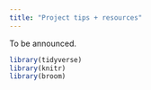 ```yaml
---
title: "Project tips + resources"
---
```


To be announced.

```r
library(tidyverse)
library(knitr)
library(broom)
```

<!-- ## Data sources -->

<!-- ### Some resources that may be helpful as you find data: -->

<!-- -   [R Data Sources for Regression Analysis](https://rfun.library.duke.edu/blog/data-sources-for-regression-analysis/) -->

<!-- -   [FiveThirtyEight data](https://data.fivethirtyeight.com/) -->

<!-- -   [TidyTuesday](https://github.com/rfordatascience/tidytuesday) -->

<!-- ### Other data repositories -->

<!-- -   [World Health Organization](https://www.who.int/gho/database/en/) -->

<!-- -   [The National Bureau of Economic Research](https://data.nber.org/data/) -->

<!-- -   [International Monetary Fund](https://data.imf.org/?sk=388DFA60-1D26-4ADE-B505-A05A558D9A42&sId=1479329328660) -->

<!-- -   [General Social Survey](http://gss.norc.org/) -->

<!-- -   [United Nations Data](http://data.un.org/) -->

<!-- -   [United Nations Statistics Division](https://unstats.un.org/home/) -->

<!-- -   [U.K. Data](https://data.gov.uk/) -->

<!-- -   [U.S. Data](https://www.data.gov/) -->

<!-- -   [U.S. Census Data](https://www.census.gov/data.html) -->

<!-- -   [European Statistics](https://ec.europa.eu/eurostat/) -->

<!-- -   [Statistics Canada](https://www.statcan.gc.ca/eng/start) -->

<!-- -   [Pew Research](https://www.pewresearch.org/download-datasets/) -->

<!-- -   [UNICEF](https://data.unicef.org/) -->

<!-- -   [CDC](https://www.cdc.gov/datastatistics/index.html) -->

<!-- -   [World Bank](https://datacatalog.worldbank.org/) -->

<!-- -   [Election Studies](https://electionstudies.org//) -->

<!-- ## Tips -->

<!-- -   Ask questions if any of the expectations are unclear. -->

<!-- -   **Code:** In your write up your code should be hidden (`echo = FALSE`) so that your document is neat and easy to read. However your document should include all your code such that if I re-knit your qmd file I should be able to obtain the results you presented. -->

<!--     -   **Exception:** If you want to highlight something specific about a piece of code, you're welcome to show that portion. -->

<!-- -   Merge conflicts will happen, issues will arise, and that's fine! Commit and push often, and ask questions when stuck. -->

<!-- -   Make sure each team member is contributing, both in terms of quality and quantity of contribution (we will be reviewing commits from different team members). -->

<!-- -   All team members are expected to contribute equally to the completion of this assignment and group assessments will be given at its completion - anyone judged to not have sufficient contributed to the final product will have their grade penalized. While different teams members may have different backgrounds and abilities, it is the responsibility of every team member to understand how and why all code and approaches in the assignment works. -->

<!-- ## Formatting + communication tips -->

<!-- ### Suppress Code, Warnings, & Messages -->

<!-- -   Include the following code in a code chunk at the top of your .qmd file to suppress all code, warnings, and other messages. Use the code chunk header `{r set-up, include = FALSE}` to suppress this set up code. -->

<!-- ``` r -->

<!-- knitr::opts_chunk$set(echo = FALSE, -->

<!--                       warning = FALSE,  -->

<!--                       message = FALSE) -->

<!-- ``` -->

<!-- ### Headers -->

<!-- -   Use headers to clearly label each section. -->

<!-- -   Inspect the document outline to review your headers and sub-headers. -->

<!-- ### References -->

<!-- -   Include all references in a section called "References" at the end of the report. -->

<!-- -   This course does not have specific requirements for formatting citations and references. -->

<!-- ### Appendix -->

<!-- -   If you have additional work that does not fit or does not belong in the body of the report, you may put it at the end of the document in section called "Appendix". -->

<!-- -   The items in the appendix should be properly labeled. -->

<!-- -   The appendix should only be for additional material. The reader should be able to fully understand your report without viewing content in the appendix. -->

<!-- ### Resize figures -->

<!-- Resize plots and figures, so you have more space for the narrative. -->

<!-- ### Arranging plots -->

<!-- Arrange plots in a grid, instead of one after the other. This is especially useful when displaying plots for exploratory data analysis and to check assumptions. -->

<!-- If you're using ggplot2 functions, the `patchwork` package makes it easy to arrange plots in a grid. See the documentation and examples [here](https://patchwork.data-imaginist.com/). -->

<!-- ### Plot titles and axis labels -->

<!-- Be sure all plot titles and axis labels are visible and easy to read. -->

<!-- -   Use informative titles, *not* variable names, for titles and axis labels. -->

<!-- ❌ **NO! The x-axis is hard to read because the names overlap.** -->

<!-- ```{r} -->

<!-- ggplot(data = mpg, aes(x = manufacturer)) + -->

<!--   geom_bar() -->

<!-- ``` -->

<!-- ✅ **YES! Names are readable** -->

<!-- ```{r} -->

<!-- ggplot(data = mpg, aes(y = manufacturer)) + -->

<!--   geom_bar() -->

<!-- ``` -->

<!-- ### Do a little more to make the plot look professional! -->

<!-- -   Informative title and axis labels -->

<!-- -   Flipped coordinates to make names readable -->

<!-- -   Arranged bars based on count -->

<!-- -   Capitalized manufacturer names -->

<!-- -   *Optional: Added color - Use a coordinated color scheme throughout paper / presentation* -->

<!-- -   *Optional: Applied a theme - Use same theme throughout paper / presentation* -->

<!-- ```{r} -->

<!-- mpg %>% -->

<!--   count(manufacturer) %>% -->

<!--   mutate(manufacturer = str_to_title(manufacturer)) %>% -->

<!--   ggplot(aes(y = fct_reorder(manufacturer,n), x = n)) + -->

<!--   geom_bar(stat = "identity", fill = "steelblue") + -->

<!--   labs(x = "Manufacturer",  -->

<!--        y = "Count",  -->

<!--        title = "The most common manufacturer is Dodge") + -->

<!--   theme_minimal()  -->

<!-- ``` -->

<!-- ### Tables and model output -->

<!-- -   Use the `kable` function from the knitr package to neatly output all tables and model output. This will also ensure all model coefficients are displayed. -->

<!--     -   Use the `digits` argument to display only 3 or 4 significant digits. -->

<!--     -   Use the `caption` argument to add captions to your table. -->

<!-- ```{r} -->

<!-- model <- lm(mpg ~ hp, data = mtcars) -->

<!-- tidy(model) %>% -->

<!--   kable(digits = 3) -->

<!-- ``` -->

<!-- ### Guidelines for communicating results -->

<!-- -   **Don't use variable names in your narrative!** Use descriptive terms, so the reader understands your narrative without relying on the data dictionary. -->

<!--     -   ❌ There is a negative linear relationship between mpg and hp. -->

<!--     -   ✅ There is a negative linear relationship between a car's fuel economy (in miles per gallon) and its horsepower. -->

<!-- -   **Know your audience:** Your report should be written for a general audience who has an understanding of statistics at the level of STA 210. -->

<!-- -   **Avoid subject matter jargon:** Don't assume the audience knows all of the specific terminology related to your subject area. If you must use jargon, include a brief definition the first time you introduce a term. -->

<!-- -   **Tell the "so what":** Your report and presentation should be more than a list of interpretations and technical definitions. Focus on what the results mean, i.e. what you want the audience to know about your topic after reading your report or viewing your presentation. -->

<!--     -   ❌ For every one unit increase in horsepower, we expect the miles per gallon to decrease by 0.068 units, on average. -->

<!--     -   ✅ If the priority is to have good fuel economy, then one should choose a car with lower horsepower. Based on our model, the fuel economy is expected to decrease, on average, by 0.68 miles per gallon for every 10 additional horsepower. -->

<!-- -   **Tell a story:** All visualizations, tables, model output, and narrative should tell a cohesive story! -->

<!-- -   **Use one voice:** Though multiple people are writing the report, it should read as if it's from a single author. At least one team member should read through the report before submission to ensure it reads like a cohesive document. -->

<!-- ## Additional resources -->

<!-- -   [R for Data Science](https://r4ds.had.co.nz/) -->

<!-- -   [Quarto Documentation](https://quarto.org/) -->

<!-- -   Data visualization -->

<!--     -   [ggplot2 Reference](https://ggplot2.tidyverse.org/reference/index.html) -->

<!--     -   [ggplot2: Elegant Graphics for Data Analysis](https://ggplot2-book.org/) -->

<!--     -   [Data Visualization: A Practice Introduction](https://socviz.co/index.html) -->

<!--     -   [Patchwork R Package](https://patchwork.data-imaginist.com/index.html) -->
